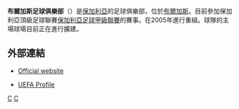 {{unreferenced|time=2012-04-04T10:34:51+00:00}}
{{Infobox football club |
  clubname = 查洛摩利斯 |
  image    = |
  fullname = Професионален спортен футболен<br> клуб Черноморец Бургас<br><small>（Professional sports football club<br> Chernomorets Burgas）</small>|
  nickname = ''Акулите'' (The Sharks)|
  founded  = 2005年7月8日 |
  ground   = [[Lazur_Stadium|Lazur Stadium]],<br>[[Burgas|Burgas]] |
  capacity = 18,037 |
  owner = [[Petrol_AD|Petrol AD]]|
  chairman = [[Mitko_Sabev|Mitko Sabev]] |
  director =  |
  manager  = [[Dimitar_Dimitrov_(football_manager)|Dimitar Dimitrov]] |
  league = [[保加利亞足球丙級聯賽|保加利亞足球丙級聯賽]] |
  season   = 2014–15 |
  position = 保乙，第 14 位（降級） |
  website  = http://www.chernomoretz.bg/
 |pattern_la1=_puma_2010_white|pattern_b1=_puma_2010_white|pattern_ra1=_puma_2010_white|pattern_sh1=|pattern_so1=_puma_2010_white|
  leftarm1=0000ff|body1=0000ff|rightarm1=0000ff|shorts1=0000ff|socks1=0000ff|
  pattern_la2=_puma_2010_onwhite|pattern_b2=_puma_2010_onwhite|pattern_ra2=_puma_2010_onwhite|
  leftarm2=00F|body2=00F|rightarm2=00F|shorts2=FFFFFF|socks2=FFFFFF|        pattern_la3=_puma_2010_white|pattern_b3=_puma_2010_white|pattern_ra3=_puma_2010_white|pattern_sh3=_nufc1011h|pattern_so3=_puma_2010_white|  leftarm3=000000|body3=000000|rightarm3=000000|shorts3=000000|socks3=000000
}}

'''布爾加斯足球俱樂部'''（{{lang-bg|ПСФК Черноморец Бургас}}）是[[保加利亞|保加利亞]]的足球俱樂部，位於[[布爾加斯|布爾加斯]]。目前參加保加利亞頂級足球聯賽[[保加利亞足球甲級聯賽|保加利亞足球甲級聯賽]]的賽事。在2005年進行重組。球隊的主場球場目前正在進行擴建。

== 外部連結 ==
* {{bg icon}}{{en icon}} [https://web.archive.org/web/20110714004810/http://www.chernomoretz.bg/ Official website]
* {{en icon}} [http://www.uefa.com/footballeurope/club=52796/domestic.html UEFA Profile] {{Wayback|url=http://www.uefa.com/footballeurope/club=52796/domestic.html |date=20100201134700 }}

[[Category:保加利亞足球俱樂部|C]]
[[Category:2005年建立的足球俱樂部|C]]